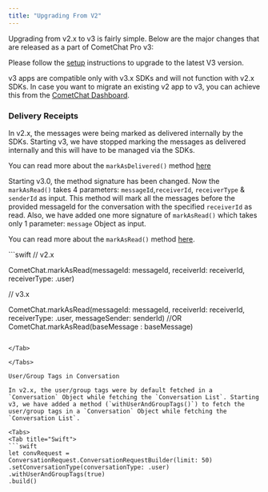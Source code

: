 ```yaml
---
title: "Upgrading From V2"
---
```




Upgrading from v2.x to v3 is fairly simple. Below are the major changes that are released as a part of CometChat Pro v3:

Please follow the [setup](/sdk/ios/3.0/overview) instructions to upgrade to the latest V3 version.

<Note>

v3 apps are compatible only with v3.x SDKs and will not function with v2.x SDKs. In case you want to migrate an existing v2 app to v3, you can achieve this from the [CometChat Dashboard](https://app.cometchat.com/).

</Note>

### Delivery Receipts

In v2.x, the messages were being marked as delivered internally by the SDKs. Starting v3, we have stopped marking the messages as delivered internally and this will have to be managed via the SDKs.

You can read more about the `markAsDelivered()` method [here](/sdk/ios/3.0/delivery-read-receipts#mark-messages-as-delivered)

Starting v3.0, the method signature has been changed. Now the `markAsRead()` takes 4 parameters: `messageId`,`receiverId`, `receiverType` & `senderId` as input. This method will mark all the messages before the provided messageId for the conversation with the specified `receiverId` as read. Also, we have added one more signature of `markAsRead()` which takes only 1 parameter: `message` Object as input.

You can read more about the `markAsRead()` method [here](/sdk/ios/3.0/delivery-read-receipts#mark-messages-as-read).

<Tabs>
<Tab title="Swift">
```swift
// v2.x

CometChat.markAsRead(messageId: messageId, receiverId: receiverId, receiverType: .user)


// v3.x

CometChat.markAsRead(messageId: messageId, receiverId: receiverId, receiverType: .user, messageSender: senderId)
//OR
CometChat.markAsRead(baseMessage : baseMessage)
```

</Tab>

</Tabs>

User/Group Tags in Conversation

In v2.x, the user/group tags were by default fetched in a `Conversation` Object while fetching the `Conversation List`. Starting v3, we have added a method (`withUserAndGroupTags()`) to fetch the user/group tags in a `Conversation` Object while fetching the `Conversation List`.

<Tabs>
<Tab title="Swift">
```swift
let convRequest = ConversationRequest.ConversationRequestBuilder(limit: 50)
.setConversationType(conversationType: .user)
.withUserAndGroupTags(true)
.build()
```

</Tab>

</Tabs>
